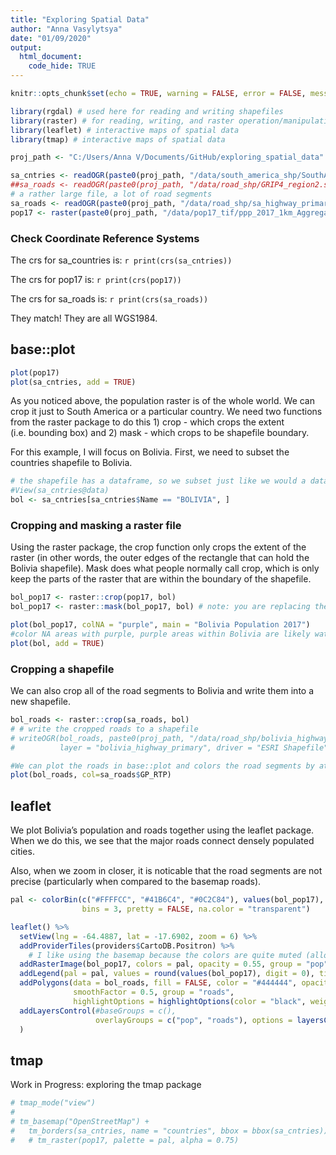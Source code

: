 ```yaml
---
title: "Exploring Spatial Data"
author: "Anna Vasylytsya"
date: "01/09/2020"
output: 
  html_document:
    code_hide: TRUE
---
```


```r
knitr::opts_chunk$set(echo = TRUE, warning = FALSE, error = FALSE, message = FALSE)
```

```r
library(rgdal) # used here for reading and writing shapefiles
library(raster) # for reading, writing, and raster operation/manipulation
library(leaflet) # interactive maps of spatial data
library(tmap) # interactive maps of spatial data
```

```r
proj_path <- "C:/Users/Anna V/Documents/GitHub/exploring_spatial_data"
```

```r
sa_cntries <- readOGR(paste0(proj_path, "/data/south_america_shp/SouthAmerica.shp"))
##sa_roads <- readOGR(paste0(proj_path, "/data/road_shp/GRIP4_region2.shp")) 
# a rather large file, a lot of road segments
sa_roads <- readOGR(paste0(proj_path, "/data/road_shp/sa_highway_primary.shp")) 
pop17 <- raster(paste0(proj_path, "/data/pop17_tif/ppp_2017_1km_Aggregated.tif"))
```

### Check Coordinate Reference Systems
The crs for sa_countries is: `r print(crs(sa_cntries))`

The crs for pop17 is: `r print(crs(pop17))`

The crs for sa_roads is: `r print(crs(sa_roads))`

They match! They are all WGS1984.

## base::plot
```r
plot(pop17)
plot(sa_cntries, add = TRUE)
```

As you noticed above, the population raster is of the whole world. We can crop it just to South America or a particular country. We need two functions from the raster package to do this 1) crop - which crops the extent (i.e. bounding box) and 2) mask - which crops to be shapefile boundary. 

For this example, I will focus on Bolivia. First, we need to subset the countries shapefile to Bolivia.

```r
# the shapefile has a dataframe, so we subset just like we would a dataframe. 
#View(sa_cntries@data)
bol <- sa_cntries[sa_cntries$Name == "BOLIVIA", ]
```

### Cropping and masking a raster file
Using the raster package, the crop function only crops the extent of the raster (in other words, the outer edges of the rectangle that can hold the Bolivia shapefile). Mask does what people normally call crop, which is only keep the parts of the raster that are within the boundary of the shapefile.
```r
bol_pop17 <- raster::crop(pop17, bol)
bol_pop17 <- raster::mask(bol_pop17, bol) # note: you are replacing the bol_pop17 object here!
```

```r
plot(bol_pop17, colNA = "purple", main = "Bolivia Population 2017") 
#color NA areas with purple, purple areas within Bolivia are likely waterbodies or parks
plot(bol, add = TRUE)
```

### Cropping a shapefile
We can also crop all of the road segments to Bolivia and write them into a new shapefile.
```r
bol_roads <- raster::crop(sa_roads, bol)
# # write the cropped roads to a shapefile
# writeOGR(bol_roads, paste0(proj_path, "/data/road_shp/bolivia_highway_primary.shp"), 
#          layer = "bolivia_highway_primary", driver = "ESRI Shapefile", overwrite_layer = TRUE)
```

```r
#We can plot the roads in base::plot and colors the road segments by attribute. 
plot(bol_roads, col=sa_roads$GP_RTP)
```

## leaflet
We plot Bolivia's population and roads together using the leaflet package. When we do this, we see that the major roads connect densely populated cities.

Also, when we zoom in closer, it is noticable that the road segments are not precise (particularly when compared to the basemap roads).
```r
pal <- colorBin(c("#FFFFCC", "#41B6C4", "#0C2C84"), values(bol_pop17), 
                bins = 3, pretty = FALSE, na.color = "transparent")

leaflet() %>% 
  setView(lng = -64.4887, lat = -17.6902, zoom = 6) %>% 
  addProviderTiles(providers$CartoDB.Positron) %>% 
    # I like using the basemap because the colors are quite muted (allows the raster colors to pop)
  addRasterImage(bol_pop17, colors = pal, opacity = 0.55, group = "pop") %>%
  addLegend(pal = pal, values = round(values(bol_pop17), digit = 0), title = "Population 2017") %>%
  addPolygons(data = bol_roads, fill = FALSE, color = "#444444", opacity = 0.60, weight = 0.4,
              smoothFactor = 0.5, group = "roads",
              highlightOptions = highlightOptions(color = "black", weight = 1, bringToFront = TRUE)) %>%
  addLayersControl(#baseGroups = c(),
                   overlayGroups = c("pop", "roads"), options = layersControlOptions(collapsed = FALSE)
  )
```
## tmap

Work in Progress: exploring the tmap package
```r
# tmap_mode("view")
# 
# tm_basemap("OpenStreetMap") + 
#   tm_borders(sa_cntries, name = "countries", bbox = bbox(sa_cntries)) 
#   # tm_raster(pop17, palette = pal, alpha = 0.75)
```